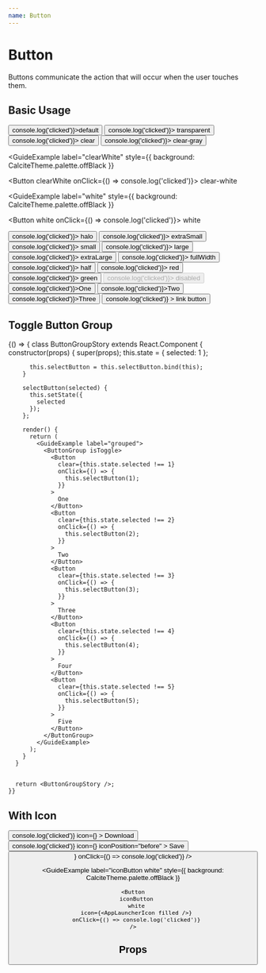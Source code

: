 ```yaml
---
name: Button
---
```






# Button

Buttons communicate the action that will occur when the user touches them.

## Basic Usage

<Playground>
  <GuideExample>
    <Button onClick={() => console.log('clicked')}>default</Button>
  </GuideExample>

<GuideExample label="transparent">
  <Button transparent onClick={() => console.log('clicked')}>
    transparent
  </Button>
</GuideExample>

<GuideExample label="clear">
  <Button clear onClick={() => console.log('clicked')}>
    clear
  </Button>
</GuideExample>

<GuideExample label="clearGray">
  <Button clearGray onClick={() => console.log('clicked')}>
    clear-gray
  </Button>
</GuideExample>

<GuideExample
  label="clearWhite"
  style={{ background: CalciteTheme.palette.offBlack }}
>
  <Button clearWhite onClick={() => console.log('clicked')}>
    clear-white
  </Button>
</GuideExample>

<GuideExample
  label="white"
  style={{ background: CalciteTheme.palette.offBlack }}
>
  <Button white onClick={() => console.log('clicked')}>
    white
  </Button>
</GuideExample>

<GuideExample label="halo">
  <Button halo onClick={() => console.log('clicked')}>
    halo
  </Button>
</GuideExample>

<GuideExample label="extraSmall">
  <Button extraSmall onClick={() => console.log('clicked')}>
    extraSmall
  </Button>
</GuideExample>

<GuideExample label="small">
  <Button small onClick={() => console.log('clicked')}>
    small
  </Button>
</GuideExample>

<GuideExample label="large">
  <Button large onClick={() => console.log('clicked')}>
    large
  </Button>
</GuideExample>

<GuideExample label="extraLarge">
  <Button extraLarge onClick={() => console.log('clicked')}>
    extraLarge
  </Button>
</GuideExample>

<GuideExample label="fullWidth">
  <Button fullWidth onClick={() => console.log('clicked')}>
    fullWidth
  </Button>
</GuideExample>

  <GuideExample label="half">
    <Button half onClick={() => console.log('clicked')}>
      half
    </Button>
  </GuideExample>
  <GuideExample label="red">
    <Button red onClick={() => console.log('clicked')}>
      red
    </Button>
  </GuideExample>
  <GuideExample label="green">
    <Button green onClick={() => console.log('clicked')}>
      green
    </Button>
  </GuideExample>

<GuideExample label="disabled">
  <Button disabled onClick={() => console.log('clicked')}>
    disabled
  </Button>
</GuideExample>

<GuideExample label="grouped">
  <ButtonGroup>
    <Button onClick={() => console.log('clicked')}>One</Button>
    <Button onClick={() => console.log('clicked')}>Two</Button>
    <Button onClick={() => console.log('clicked')}>Three</Button>
  </ButtonGroup>
</GuideExample>

  <GuideExample label="href=&quot;&quot;">
    <Button
      href="https://esri.com"
      target="_blank"
      onClick={() => console.log('clicked')}
    >
      link button
    </Button>
  </GuideExample>
</Playground>

## Toggle Button Group

<Playground>
{() => {
      class ButtonGroupStory extends React.Component {
        constructor(props) {
          super(props);
          this.state = {
            selected: 1
          };

          this.selectButton = this.selectButton.bind(this);
        }

        selectButton(selected) {
          this.setState({
            selected
          });
        };

        render() {
          return (
            <GuideExample label="grouped">
              <ButtonGroup isToggle>
                <Button
                  clear={this.state.selected !== 1}
                  onClick={() => {
                    this.selectButton(1);
                  }}
                >
                  One
                </Button>
                <Button
                  clear={this.state.selected !== 2}
                  onClick={() => {
                    this.selectButton(2);
                  }}
                >
                  Two
                </Button>
                <Button
                  clear={this.state.selected !== 3}
                  onClick={() => {
                    this.selectButton(3);
                  }}
                >
                  Three
                </Button>
                <Button
                  clear={this.state.selected !== 4}
                  onClick={() => {
                    this.selectButton(4);
                  }}
                >
                  Four
                </Button>
                <Button
                  clear={this.state.selected !== 5}
                  onClick={() => {
                    this.selectButton(5);
                  }}
                >
                  Five
                </Button>
              </ButtonGroup>
            </GuideExample>
          );
        }
      }


      return <ButtonGroupStory />;
    }}

</Playground>

## With Icon

<Playground>
  <GuideExample>
    <Button
      onClick={() => console.log('clicked')}
      icon={<DownloadToIcon size={16} />}
    >
      Download
    </Button>
  </GuideExample>
  <GuideExample label={`iconPosition="before"`}>
    <Button
      onClick={() => console.log('clicked')}
      icon={<SaveIcon size={16} />}
      iconPosition="before"
    >
      Save
    </Button>
  </GuideExample>

<GuideExample label="iconButton">
  <Button
    iconButton
    icon={<AppLauncherIcon />}
    onClick={() => console.log('clicked')}
  />
</GuideExample>

  <GuideExample
    label="iconButton white"
    style={{ background: CalciteTheme.palette.offBlack }}
  >
    <Button
      iconButton
      white
      icon={<AppLauncherIcon filled />}
      onClick={() => console.log('clicked')}
    />
  </GuideExample>
</Playground>

## Props

<PropsTable of={Button} />
